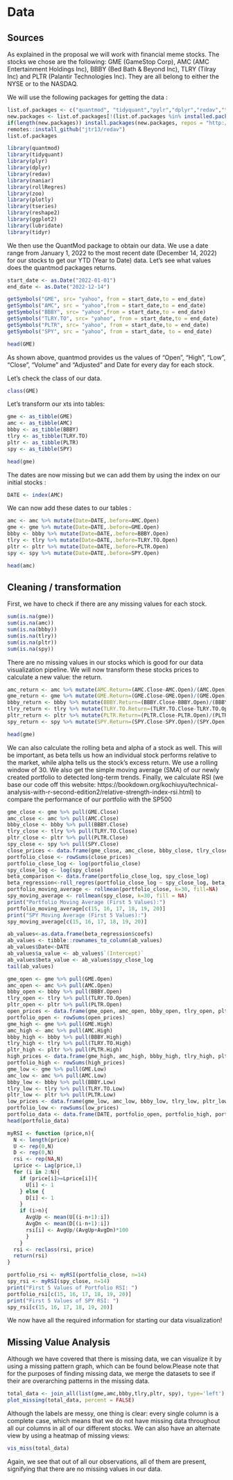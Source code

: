 # Data 

## Sources
As explained in the proposal we will work with financial meme stocks. The stocks we chose are the following: GME (GameStop Corp), AMC (AMC Entertainment Holdings Inc), BBBY (Bed Bath & Beyond Inc), TLRY (Tilray Inc) and PLTR (Palantir Technologies Inc). They are all belong to either the NYSE or to the NASDAQ. 

We will use the following packages for getting the data : 

```r
list.of.packages <- c("quantmod", "tidyquant","pylr","dplyr","redav","tidyverse", "remotes","naniar", "rollRegres", "zoo", "plotly", "tseries", "ggplot2", "reshape2", "lubridate", "tidyr")
new.packages <- list.of.packages[!(list.of.packages %in% installed.packages()[,"Package"])]
if(length(new.packages)) install.packages(new.packages, repos = "http://cran.us.r-project.org")
remotes::install_github("jtr13/redav")
list.of.packages
```

```r
library(quantmod)
library(tidyquant)
library(plyr)
library(dplyr)
library(redav)
library(naniar)
library(rollRegres)
library(zoo)
library(plotly)
library(tseries)
library(reshape2)
library(ggplot2)
library(lubridate)
library(tidyr)
```
We then use the QuantMod package to obtain our data. We use a date range from January 1, 2022 to the most recent date (December 14, 2022) for our stocks to get our YTD (Year to Date) data. Let's see what values does the quantmod packages returns.

```r
start_date <- as.Date("2022-01-01")
end_date <- as.Date("2022-12-14")
```

```r
getSymbols("GME", src= "yahoo", from = start_date,to = end_date)
getSymbols("AMC", src = "yahoo",from = start_date,to = end_date)
getSymbols("BBBY", src= "yahoo",from = start_date,to = end_date)
getSymbols("TLRY.TO", src= "yahoo", from = start_date,to = end_date)
getSymbols("PLTR", src= "yahoo", from = start_date,to = end_date)
getSymbols("SPY", src = "yahoo", from = start_date, to = end_date)
```


```r
head(GME)
```
As shown above, quantmod provides us the values of "Open", "High", "Low", "Close", "Volume" and "Adjusted" and Date for every day for each stock. 

Let's check the class of our data.

```r
class(GME)
```

Let's transform our xts into tables: 

```r
gme <- as_tibble(GME)
amc <- as_tibble(AMC)
bbby <- as_tibble(BBBY)
tlry <- as_tibble(TLRY.TO)
pltr <- as_tibble(PLTR)
spy <- as_tibble(SPY)
```

```r
head(gme)
```
The dates are now missing but we can add them by using the index on our initial stocks :

```r
DATE <- index(AMC)
```


We can now add these dates to our tables : 


```r
amc <- amc %>% mutate(Date=DATE,.before=AMC.Open)
gme <- gme %>% mutate(Date=DATE,.before=GME.Open) 
bbby <- bbby %>% mutate(Date=DATE,.before=BBBY.Open)
tlry <- tlry %>% mutate(Date=DATE,.before=TLRY.TO.Open) 
pltr <- pltr %>% mutate(Date=DATE,.before=PLTR.Open)
spy <- spy %>% mutate(Date=DATE,.before=SPY.Open)
```


```r
head(amc)
```

## Cleaning / transformation

First, we have to check if there are any missing values for each stock. 
```r
sum(is.na(gme))
sum(is.na(amc))
sum(is.na(bbby))
sum(is.na(tlry))
sum(is.na(pltr))
sum(is.na(spy))
```

There are no missing values in our stocks which is good for our data visualization pipeline.
We will now transform these stocks prices to calculate a new value: the return.

```r
amc_return <- amc %>% mutate(AMC.Return=(AMC.Close-AMC.Open)/(AMC.Open))
gme_return <- gme %>% mutate(GME.Return=(GME.Close-GME.Open)/(GME.Open)) 
bbby_return <- bbby %>% mutate(BBBY.Return=(BBBY.Close-BBBY.Open)/(BBBY.Open)) 
tlry_return <- tlry %>% mutate(TLRY.TO.Return=(TLRY.TO.Close-TLRY.TO.Open)/(TLRY.TO.Open))
pltr_return <- pltr %>% mutate(PLTR.Return=(PLTR.Close-PLTR.Open)/(PLTR.Open))
spy_return <- spy %>% mutate(SPY.Return=(SPY.Close-SPY.Open)/(SPY.Open))
```

```r
head(gme)
```

We can also calculate the rolling beta and alpha of a stock as well. This will be important, as beta tells us how an individual stock performs relative to the market, while alpha tells us the stock's excess return. We use a rolling window of 30. We also get the simple moving average (SMA) of our newly created portfolio to detected long-term trends. Finally, we calculate RSI (we base our code off this website: https://bookdown.org/kochiuyu/technical-analysis-with-r-second-edition2/relative-strength-index-rsi.html) to compare the performance of our portfolio with the SP500

```r
gme_close <- gme %>% pull(GME.Close)
amc_close <- amc %>% pull(AMC.Close)
bbby_close <- bbby %>% pull(BBBY.Close)
tlry_close <- tlry %>% pull(TLRY.TO.Close)
pltr_close <- pltr %>% pull(PLTR.Close)
spy_close <- spy %>% pull(SPY.Close)
close_prices <- data.frame(gme_close, amc_close, bbby_close, tlry_close, pltr_close)
portfolio_close <- rowSums(close_prices)
portfolio_close_log <- log(portfolio_close)
spy_close_log <- log(spy_close)
beta_comparison <- data.frame(portfolio_close_log, spy_close_log)
beta_regression<-roll_regres(portfolio_close_log ~ spy_close_log, beta_comparison, width = 30)
portfolio_moving_average <- rollmean(portfolio_close, k=30, fill=NA)
spy_moving_average <- rollmean(spy_close, k=30, fill = NA)
print("Portfolio Moving Average (First 5 Values):")
portfolio_moving_average[c(15, 16, 17, 18, 19, 20)]
print("SPY Moving Average (First 5 Values):")
spy_moving_average[c(15, 16, 17, 18, 19, 20)]
```

```r
ab_values<-as.data.frame(beta_regression$coefs)
ab_values <- tibble::rownames_to_column(ab_values)
ab_values$Date<-DATE
ab_values$a_value <- ab_values$`(Intercept)`
ab_values$beta_value <- ab_values$spy_close_log
tail(ab_values)

```

```r
gme_open <- gme %>% pull(GME.Open)
amc_open <- amc %>% pull(AMC.Open)
bbby_open <- bbby %>% pull(BBBY.Open)
tlry_open <- tlry %>% pull(TLRY.TO.Open)
pltr_open <- pltr %>% pull(PLTR.Open)
open_prices <- data.frame(gme_open, amc_open, bbby_open, tlry_open, pltr_open)
portfolio_open <- rowSums(open_prices)
gme_high <- gme %>% pull(GME.High)
amc_high <- amc %>% pull(AMC.High)
bbby_high <- bbby %>% pull(BBBY.High)
tlry_high <- tlry %>% pull(TLRY.TO.High)
pltr_high <- pltr %>% pull(PLTR.High)
high_prices <- data.frame(gme_high, amc_high, bbby_high, tlry_high, pltr_high)
portfolio_high <- rowSums(high_prices)
gme_low <- gme %>% pull(GME.Low)
amc_low <- amc %>% pull(AMC.Low)
bbby_low <- bbby %>% pull(BBBY.Low)
tlry_low <- tlry %>% pull(TLRY.TO.Low)
pltr_low <- pltr %>% pull(PLTR.Low)
low_prices <- data.frame(gme_low, amc_low, bbby_low, tlry_low, pltr_low)
portfolio_low <- rowSums(low_prices)
portfolio_data <- data.frame(DATE, portfolio_open, portfolio_high, portfolio_low, portfolio_close)
head(portfolio_data)
```



```r
myRSI <- function (price,n){
  N <- length(price)
  U <- rep(0,N)
  D <- rep(0,N)
  rsi <- rep(NA,N)
  Lprice <- Lag(price,1)
  for (i in 2:N){
    if (price[i]>=Lprice[i]){
      U[i] <- 1
    } else {
      D[i] <- 1
    }
    if (i>n){
      AvgUp <- mean(U[(i-n+1):i])
      AvgDn <- mean(D[(i-n+1):i])
      rsi[i] <- AvgUp/(AvgUp+AvgDn)*100 
      }
    }
  rsi <- reclass(rsi, price)
  return(rsi)
}

portfolio_rsi <- myRSI(portfolio_close, n=14)
spy_rsi <- myRSI(spy_close, n=14)
print("First 5 Values of Portfolio RSI: ")
portfolio_rsi[c(15, 16, 17, 18, 19, 20)]
print("First 5 Values of SPY RSI: ")
spy_rsi[c(15, 16, 17, 18, 19, 20)]
```
We now have all the required information for starting our data visualization!

## Missing Value Analysis

Although we have covered that there is missing data, we can visualize it by using a missing pattern graph, which can be found below.Please note that for the purposes of finding missing data, we merge the datasets to see if their are overarching patterns in the missing data.

```r
total_data <- join_all(list(gme,amc,bbby,tlry,pltr, spy), type='left')
plot_missing(total_data, percent = FALSE)
```
Although the labels are messy, one thing is clear: every single column is a complete case, which means that we do not have missing data throughout all our columns in all of our different stocks. We can also have an alternate view by using a heatmap of missing views:
```r
vis_miss(total_data)
```
Again, we see that out of all our observations, all of them are present, signifying that there are no missing values in our data.
